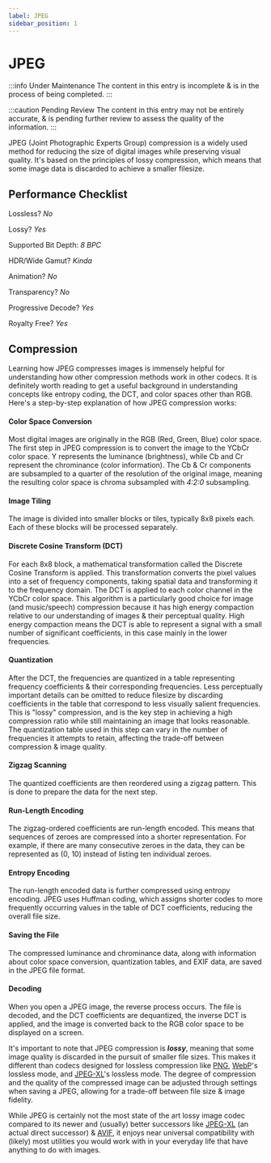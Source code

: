 ```yaml
---
label: JPEG
sidebar_position: 1
---
```


# JPEG

:::info Under Maintenance
The content in this entry is incomplete & is in the process of being completed.
:::

:::caution Pending Review
The content in this entry may not be entirely accurate, & is pending further review to assess the quality of the information.
:::

JPEG (Joint Photographic Experts Group) compression is a widely used method for reducing the size of digital images while preserving visual quality. It's based on the principles of lossy compression, which means that some image data is discarded to achieve a smaller filesize.

## Performance Checklist

Lossless? *No*

Lossy? *Yes*

Supported Bit Depth:
*8 BPC*

HDR/Wide Gamut? *Kinda*

Animation? *No*

Transparency? *No*

Progressive Decode? *Yes*

Royalty Free? *Yes*

## Compression

Learning how JPEG compresses images is immensely helpful for understanding how other compression methods work in other codecs. It is definitely worth reading to get a useful background in understanding concepts like entropy coding, the DCT, and color spaces other than RGB. Here's a step-by-step explanation of how JPEG compression works:

#### Color Space Conversion
   Most digital images are originally in the RGB (Red, Green, Blue) color space. The first step in JPEG compression is to convert the image to the YCbCr color space. Y represents the luminance (brightness), while Cb and Cr represent the chrominance (color information). The Cb & Cr components are subsampled to a quarter of the resolution of the original image, meaning the resulting color space is chroma subsampled with *4:2:0* subsampling.

#### Image Tiling
   The image is divided into smaller blocks or tiles, typically 8x8 pixels each. Each of these blocks will be processed separately.

#### Discrete Cosine Transform (DCT)
   For each 8x8 block, a mathematical transformation called the Discrete Cosine Transform is applied. This transformation converts the pixel values into a set of frequency components, taking spatial data and transforming it to the frequency domain. The DCT is applied to each color channel in the YCbCr color space. This algorithm is a particularly good choice for image (and music/speech) compression because it has high energy compaction relative to our understanding of images & their perceptual quality. High energy compaction means the DCT is able to represent a signal with a small number of significant coefficients, in this case mainly in the lower frequencies. 

#### Quantization
   After the DCT, the frequencies are quantized in a table representing frequency coefficients & their corresponding frequencies. Less perceptually important details can be omitted to reduce filesize by discarding coefficients in the table that correspond to less visually salient frequencies. This is "lossy" compression, and is the key step in achieving a high compression ratio while still maintaining an image that looks reasonable. The quantization table used in this step can vary in the number of frequencies it attempts to retain, affecting the trade-off between compression & image quality.

#### Zigzag Scanning
   The quantized coefficients are then reordered using a zigzag pattern. This is done to prepare the data for the next step.

#### Run-Length Encoding
   The zigzag-ordered coefficients are run-length encoded. This means that sequences of zeroes are compressed into a shorter representation. For example, if there are many consecutive zeroes in the data, they can be represented as (0, 10) instead of listing ten individual zeroes.

#### Entropy Encoding
   The run-length encoded data is further compressed using entropy encoding. JPEG uses Huffman coding, which assigns shorter codes to more frequently occurring values in the table of DCT coefficients, reducing the overall file size.

#### Saving the File
   The compressed luminance and chrominance data, along with information about color space conversion, quantization tables, and EXIF data, are saved in the JPEG file format.

#### Decoding
   When you open a JPEG image, the reverse process occurs. The file is decoded, and the DCT coefficients are dequantized, the inverse DCT is applied, and the image is converted back to the RGB color space to be displayed on a screen.

It's important to note that JPEG compression is ***lossy***, meaning that some image quality is discarded in the pursuit of smaller file sizes. This makes it different than codecs designed for lossless compression like [PNG](../images/PNG.mdx), [WebP](../images/WebP.mdx)'s lossless mode, and [JPEG-XL](../images/JXL.mdx)'s lossless mode. The degree of compression and the quality of the compressed image can be adjusted through settings when saving a JPEG, allowing for a trade-off between file size & image fidelity.

While JPEG is certainly not the most state of the art lossy image codec compared to its newer and (usually) better successors like [JPEG-XL](./JXL.mdx) (an actual direct successor) & [AVIF](../images/AVIF.mdx), it enjoys near universal compatibility with (likely) most utilities you would work with in your everyday life that have anything to do with images.